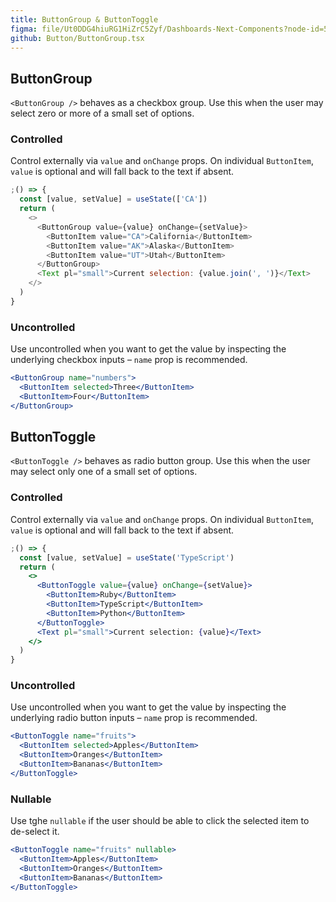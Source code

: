 ```yaml
---
title: ButtonGroup & ButtonToggle
figma: file/Ut0DDG4hiuRG1HiZrC5Zyf/Dashboards-Next-Components?node-id=529%3A776
github: Button/ButtonGroup.tsx
---
```


## ButtonGroup

`<ButtonGroup />` behaves as a checkbox group. Use this when the user may select zero or more of a small set of options.

### Controlled

Control externally via `value` and `onChange` props. On individual `ButtonItem`, `value` is optional and will fall back to the text if absent.

```js
;() => {
  const [value, setValue] = useState(['CA'])
  return (
    <>
      <ButtonGroup value={value} onChange={setValue}>
        <ButtonItem value="CA">California</ButtonItem>
        <ButtonItem value="AK">Alaska</ButtonItem>
        <ButtonItem value="UT">Utah</ButtonItem>
      </ButtonGroup>
      <Text pl="small">Current selection: {value.join(', ')}</Text>
    </>
  )
}
```

### Uncontrolled

Use uncontrolled when you want to get the value by inspecting the underlying checkbox inputs – `name` prop is recommended.

```jsx
<ButtonGroup name="numbers">
  <ButtonItem selected>Three</ButtonItem>
  <ButtonItem>Four</ButtonItem>
</ButtonGroup>
```

## ButtonToggle

`<ButtonToggle />` behaves as radio button group. Use this when the user may select only one of a small set of options.

### Controlled

Control externally via `value` and `onChange` props. On individual `ButtonItem`, `value` is optional and will fall back to the text if absent.

```jsx
;() => {
  const [value, setValue] = useState('TypeScript')
  return (
    <>
      <ButtonToggle value={value} onChange={setValue}>
        <ButtonItem>Ruby</ButtonItem>
        <ButtonItem>TypeScript</ButtonItem>
        <ButtonItem>Python</ButtonItem>
      </ButtonToggle>
      <Text pl="small">Current selection: {value}</Text>
    </>
  )
}
```

### Uncontrolled

Use uncontrolled when you want to get the value by inspecting the underlying radio button inputs – `name` prop is recommended.

```jsx
<ButtonToggle name="fruits">
  <ButtonItem selected>Apples</ButtonItem>
  <ButtonItem>Oranges</ButtonItem>
  <ButtonItem>Bananas</ButtonItem>
</ButtonToggle>
```

### Nullable

Use tghe `nullable` if the user should be able to click the selected item to de-select it.

```jsx
<ButtonToggle name="fruits" nullable>
  <ButtonItem>Apples</ButtonItem>
  <ButtonItem>Oranges</ButtonItem>
  <ButtonItem>Bananas</ButtonItem>
</ButtonToggle>
```
